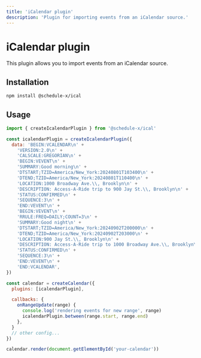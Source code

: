 ```yaml
---
title: 'iCalendar plugin'
description: 'Plugin for importing events from an iCalendar source.'
---
```


# iCalendar plugin

This plugin allows you to import events from an iCalendar source.

## Installation

```bash
npm install @schedule-x/ical
```

## Usage

```js
import { createIcalendarPlugin } from '@schedule-x/ical'

const icalendarPlugin = createIcalendarPlugin({
  data: 'BEGIN:VCALENDAR\n' +
    'VERSION:2.0\n' +
    'CALSCALE:GREGORIAN\n' +
    'BEGIN:VEVENT\n' +
    'SUMMARY:Good morning\n' +
    'DTSTART;TZID=America/New_York:20240801T103400\n' +
    'DTEND;TZID=America/New_York:20240801T110400\n' +
    'LOCATION:1000 Broadway Ave.\\, Brooklyn\n' +
    'DESCRIPTION: Access-A-Ride trip to 900 Jay St.\\, Brooklyn\n' +
    'STATUS:CONFIRMED\n' +
    'SEQUENCE:3\n' +
    'END:VEVENT\n' +
    'BEGIN:VEVENT\n' +
    'RRULE:FREQ=DAILY;COUNT=3\n' +
    'SUMMARY:Good night\n' +
    'DTSTART;TZID=America/New_York:20240902T200000\n' +
    'DTEND;TZID=America/New_York:20240902T203000\n' +
    'LOCATION:900 Jay St.\\, Brooklyn\n' +
    'DESCRIPTION: Access-A-Ride trip to 1000 Broadway Ave.\\, Brooklyn\n' +
    'STATUS:CONFIRMED\n' +
    'SEQUENCE:3\n' +
    'END:VEVENT\n' +
    'END:VCALENDAR',
})

const calendar = createCalendar({
  plugins: [icalendarPlugin],

  callbacks: {
    onRangeUpdate(range) {
      console.log('rendering events for new range', range)
      icalendarPlugin.between(range.start, range.end)
    },
  }
  // other config...
})

calendar.render(document.getElementById('your-calendar'))
```
